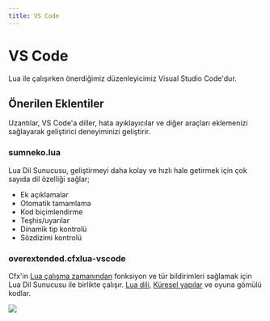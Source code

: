 ```yaml
---
title: VS Code
---
```



# VS Code

Lua ile çalışırken önerdiğimiz düzenleyicimiz Visual Studio Code'dur.

<DownloadButton link="https://code.visualstudio.com/Download" />

## Önerilen Eklentiler

Uzantılar, VS Code'a diller, hata ayıklayıcılar ve diğer araçları eklemenizi sağlayarak geliştirici deneyiminizi geliştirir.

### sumneko.lua

Lua Dil Sunucusu, geliştirmeyi daha kolay ve hızlı hale getirmek için çok sayıda dil özelliği sağlar;

- Ek açıklamalar
- Otomatik tamamlama
- Kod biçimlendirme
- Teşhis/uyarılar
- Dinamik tip kontrolü
- Sözdizimi kontrolü

<div className="flex flex-wrap gap-1">
  <GhButton link="https://github.com/LuaLS/lua-language-server" />
  <DownloadButton link="https://marketplace.visualstudio.com/items?itemName=sumneko.lua" />
  <DocButton link="https://github.com/LuaLS/lua-language-server/wiki" />
</div>

### overextended.cfxlua-vscode

Cfx'in [Lua çalışma zamanından](https://github.com/citizenfx/fivem/blob/master/code/components/citizen-scripting-lua/src/LuaScriptRuntime.cpp) fonksiyon ve tür bildirimleri sağlamak için Lua Dil Sunucusu ile birlikte çalışır. [Lua dili](https://github.com/citizenfx/lua/tree/luaglm-dev/cfx), [Küresel yapılar](https://github.com/citizenfx/fivem/blob/master/data/shared/citizen/scripting/lua/scheduler.lua) ve oyuna gömülü kodlar.

![](https://user-images.githubusercontent.com/65407488/141656446-21f9105a-9371-4bb3-9089-ab672930f830.png)

<div className="flex flex-wrap gap-1">
  <GhButton link="https://github.com/overextended/cfxlua-vscode" />
  <DownloadButton link="https://marketplace.visualstudio.com/items?itemName=overextended.cfxlua-vscode" />
</div>
